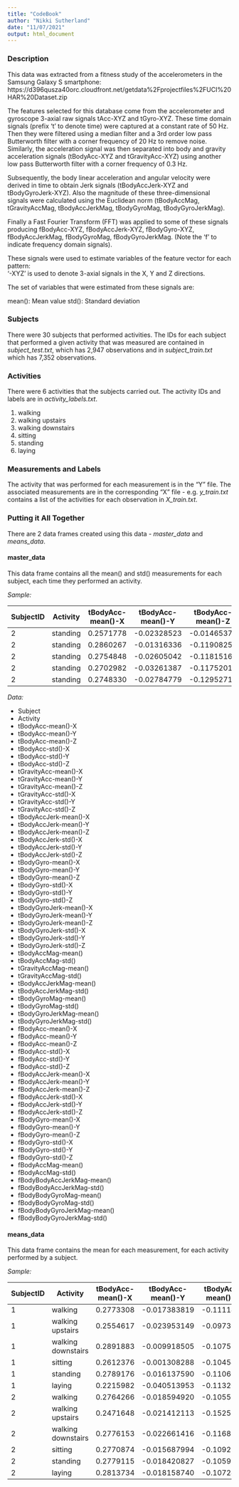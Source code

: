 ```yaml
---
title: "CodeBook"
author: "Nikki Sutherland"
date: "11/07/2021"
output: html_document
---
```


### Description

This data was extracted from a fitness study of the accelerometers in the Samsung Galaxy S smartphone:
https://d396qusza40orc.cloudfront.net/getdata%2Fprojectfiles%2FUCI%20HAR%20Dataset.zip

The features selected for this database come from the accelerometer and gyroscope 3-axial raw signals tAcc-XYZ and tGyro-XYZ. These time domain signals (prefix 't' to denote time) were captured at a constant rate of 50 Hz. Then they were filtered using a median filter and a 3rd order low pass Butterworth filter with a corner frequency of 20 Hz to remove noise. Similarly, the acceleration signal was then separated into body and gravity acceleration signals (tBodyAcc-XYZ and tGravityAcc-XYZ) using another low pass Butterworth filter with a corner frequency of 0.3 Hz. 

Subsequently, the body linear acceleration and angular velocity were derived in time to obtain Jerk signals (tBodyAccJerk-XYZ and tBodyGyroJerk-XYZ). Also the magnitude of these three-dimensional signals were calculated using the Euclidean norm (tBodyAccMag, tGravityAccMag, tBodyAccJerkMag, tBodyGyroMag, tBodyGyroJerkMag). 

Finally a Fast Fourier Transform (FFT) was applied to some of these signals producing fBodyAcc-XYZ, fBodyAccJerk-XYZ, fBodyGyro-XYZ, fBodyAccJerkMag, fBodyGyroMag, fBodyGyroJerkMag. (Note the 'f' to indicate frequency domain signals). 

These signals were used to estimate variables of the feature vector for each pattern:  
'-XYZ' is used to denote 3-axial signals in the X, Y and Z directions.

The set of variables that were estimated from these signals are: 

mean(): Mean value
std(): Standard deviation

### Subjects

There were 30 subjects that performed activities. The IDs for each subject that performed a given activity that was measured are contained in *subject_test.txt*, which has 2,947 observations and in *subject_train.txt* which has 7,352 observations.

### Activities

There were 6 activities that the subjects carried out. The activity IDs and labels are in *activity_labels.txt*.

1. walking
2. walking upstairs
3. walking downstairs
4. sitting
5. standing
6. laying

### Measurements and Labels

The activity that was performed for each measurement is in the "Y" file. The associated measurements are in the corresponding "X" file - e.g. *y_train.txt* contains a list of the activities for each observation in *X_train.txt*. 

### Putting it All Together

There are 2 data frames created using this data - *master_data* and *means_data*.

#### master_data

This data frame contains all the mean() and std() measurements for each subject, each time they performed an activity.

*Sample:*

| SubjectID | Activity | tBodyAcc-mean()-X | tBodyAcc-mean()-Y | tBodyAcc-mean()-Z | tBodyAcc-std()-X |
| --------- | -------- | ----------------- | ----------------- | ----------------- | ---------------- |
|         2 | standing |     0.2571778     |    -0.02328523    |   -0.01465376     |    -0.9384040    |
|         2 | standing |     0.2860267     |    -0.01316336    |   -0.11908252     |    -0.9754147    |
|         2 | standing |     0.2754848     |    -0.02605042    |   -0.11815167     |    -0.9938190    |
|         2 | standing |     0.2702982     |    -0.03261387    |   -0.11752018     |    -0.9947428    |
|         2 | standing |     0.2748330     |    -0.02784779    |   -0.12952716     |    -0.9938525    |

*Data:*

- Subject
- Activity    
- tBodyAcc-mean()-X	
- tBodyAcc-mean()-Y	
- tBodyAcc-mean()-Z	
- tBodyAcc-std()-X	
- tBodyAcc-std()-Y	
- tBodyAcc-std()-Z	
- tGravityAcc-mean()-X
- tGravityAcc-mean()-Y	
- tGravityAcc-mean()-Z	
- tGravityAcc-std()-X	
- tGravityAcc-std()-Y	
- tGravityAcc-std()-Z	
- tBodyAccJerk-mean()-X	
- tBodyAccJerk-mean()-Y	
- tBodyAccJerk-mean()-Z	
- tBodyAccJerk-std()-X	
- tBodyAccJerk-std()-Y	
- tBodyAccJerk-std()-Z	
- tBodyGyro-mean()-X	
- tBodyGyro-mean()-Y	
- tBodyGyro-mean()-Z	
- tBodyGyro-std()-X	
- tBodyGyro-std()-Y	
- tBodyGyro-std()-Z	
- tBodyGyroJerk-mean()-X	
- tBodyGyroJerk-mean()-Y	
- tBodyGyroJerk-mean()-Z	
- tBodyGyroJerk-std()-X	
- tBodyGyroJerk-std()-Y	
- tBodyGyroJerk-std()-Z	
- tBodyAccMag-mean()	
- tBodyAccMag-std()	
- tGravityAccMag-mean()	
- tGravityAccMag-std()	
- tBodyAccJerkMag-mean()	
- tBodyAccJerkMag-std()	
- tBodyGyroMag-mean()	
- tBodyGyroMag-std()	
- tBodyGyroJerkMag-mean()	
- tBodyGyroJerkMag-std()	
- fBodyAcc-mean()-X	
- fBodyAcc-mean()-Y	
- fBodyAcc-mean()-Z	
- fBodyAcc-std()-X	
- fBodyAcc-std()-Y	
- fBodyAcc-std()-Z	
- fBodyAccJerk-mean()-X	
- fBodyAccJerk-mean()-Y	
- fBodyAccJerk-mean()-Z	
- fBodyAccJerk-std()-X	
- fBodyAccJerk-std()-Y	
- fBodyAccJerk-std()-Z	
- fBodyGyro-mean()-X	
- fBodyGyro-mean()-Y	
- fBodyGyro-mean()-Z	
- fBodyGyro-std()-X	
- fBodyGyro-std()-Y	
- fBodyGyro-std()-Z	
- fBodyAccMag-mean()	
- fBodyAccMag-std()	
- fBodyBodyAccJerkMag-mean()	
- fBodyBodyAccJerkMag-std()	
- fBodyBodyGyroMag-mean()	
- fBodyBodyGyroMag-std()	
- fBodyBodyGyroJerkMag-mean()	
- fBodyBodyGyroJerkMag-std()

#### means_data

This data frame contains the mean for each measurement, for each activity performed by a subject.

*Sample:*

| SubjectID |      Activity      | tBodyAcc-mean()-X | tBodyAcc-mean()-Y | tBodyAcc-mean()-Z | tBodyAcc-std()-X |
| --------- | ------------------ | ----------------- | ----------------- | ----------------- | ---------------- |
|         1 |            walking |     0.2773308     |    -0.017383819   |     -0.1111481    |    -0.28374026   |
|         1 |   walking upstairs |     0.2554617     |    -0.023953149   |     -0.0973020    |    -0.35470803   |
|         1 | walking downstairs |     0.2891883     |    -0.009918505   |     -0.1075662    |     0.03003534   |
|         1 |            sitting |     0.2612376     |    -0.001308288   |     -0.1045442    |    -0.97722901   |
|         1 |           standing |     0.2789176     |    -0.016137590   |     -0.1106018    |    -0.99575990   |
|         1 |             laying |     0.2215982     |    -0.040513953   |     -0.1132036    |    -0.92805647   |
|         2 |            walking |     0.2764266     |    -0.018594920   |     -0.1055004    |    -0.42364284   |
|         2 |   walking upstairs |     0.2471648     |    -0.021412113   |     -0.1525139    |    -0.30437641   |
|         2 | walking downstairs |     0.2776153     |    -0.022661416   |     -0.1168129    |     0.04636668   |
|         2 |            sitting |     0.2770874     |    -0.015687994   |     -0.1092183    |    -0.98682228   |
|         2 |           standing |     0.2779115     |    -0.018420827   |     -0.1059085    |    -0.98727189   |
|         2 |             laying |     0.2813734     |    -0.018158740   |     -0.1072456    |    -0.97405946   |

